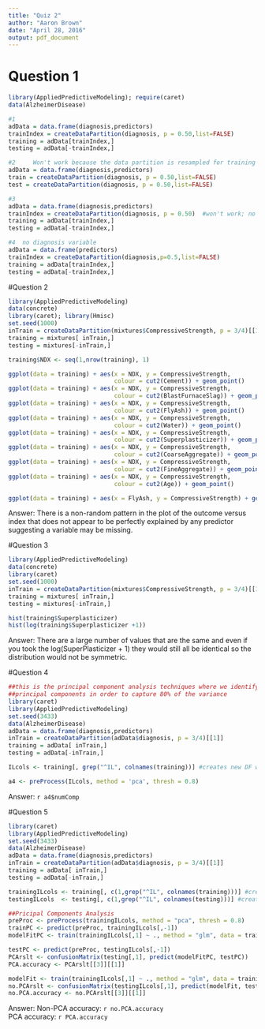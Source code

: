 ```yaml
---
title: "Quiz 2"
author: "Aaron Brown"
date: "April 28, 2016"
output: pdf_document
---
```


# Question 1  
```r
library(AppliedPredictiveModeling); require(caret)
data(AlzheimerDisease)

#1
adData = data.frame(diagnosis,predictors)
trainIndex = createDataPartition(diagnosis, p = 0.50,list=FALSE)
training = adData[trainIndex,]
testing = adData[-trainIndex,]

#2     Won't work because the data partition is resampled for training and test set
adData = data.frame(diagnosis,predictors)
train = createDataPartition(diagnosis, p = 0.50,list=FALSE)
test = createDataPartition(diagnosis, p = 0.50,list=FALSE)

#3
adData = data.frame(diagnosis,predictors)
trainIndex = createDataPartition(diagnosis, p = 0.50)  #won't work; no list=FALSE argument
training = adData[trainIndex,]
testing = adData[-trainIndex,]

#4  no diagnosis variable
adData = data.frame(predictors)  
trainIndex = createDataPartition(diagnosis,p=0.5,list=FALSE)
training = adData[trainIndex,]
testing = adData[-trainIndex,]
```

#Question 2  
```r
library(AppliedPredictiveModeling)
data(concrete)
library(caret); library(Hmisc)
set.seed(1000)
inTrain = createDataPartition(mixtures$CompressiveStrength, p = 3/4)[[1]]
training = mixtures[ inTrain,]
testing = mixtures[-inTrain,]

training$NDX <- seq(1,nrow(training), 1)

ggplot(data = training) + aes(x = NDX, y = CompressiveStrength, 
                              colour = cut2(Cement)) + geom_point()
ggplot(data = training) + aes(x = NDX, y = CompressiveStrength, 
                              colour = cut2(BlastFurnaceSlag)) + geom_point()
ggplot(data = training) + aes(x = NDX, y = CompressiveStrength, 
                              colour = cut2(FlyAsh)) + geom_point()
ggplot(data = training) + aes(x = NDX, y = CompressiveStrength, 
                              colour = cut2(Water)) + geom_point()
ggplot(data = training) + aes(x = NDX, y = CompressiveStrength, 
                              colour = cut2(Superplasticizer)) + geom_point()
ggplot(data = training) + aes(x = NDX, y = CompressiveStrength, 
                              colour = cut2(CoarseAggregate)) + geom_point()
ggplot(data = training) + aes(x = NDX, y = CompressiveStrength, 
                              colour = cut2(FineAggregate)) + geom_point()
ggplot(data = training) + aes(x = NDX, y = CompressiveStrength, 
                              colour = cut2(Age)) + geom_point()

ggplot(data = training) + aes(x = FlyAsh, y = CompressiveStrength) + geom_point()
```
Answer: There is a non-random pattern in the plot of the outcome versus index that does not appear to be perfectly explained by any predictor suggesting a variable may be missing.

#Question 3  
```r
library(AppliedPredictiveModeling)
data(concrete)
library(caret)
set.seed(1000)
inTrain = createDataPartition(mixtures$CompressiveStrength, p = 3/4)[[1]]
training = mixtures[ inTrain,]
testing = mixtures[-inTrain,]

hist(training$Superplasticizer)
hist(log(training$Superplasticizer +1))
```

Answer: There are a large number of values that are the same and even if you took the log(SuperPlasticizer + 1) they would still all be identical so the distribution would not be symmetric.

#Question 4  
```r
##this is the principal component analysis techniques where we identify the number of
##principal components in order to capture 80% of the variance
library(caret)
library(AppliedPredictiveModeling)
set.seed(3433)
data(AlzheimerDisease)
adData = data.frame(diagnosis,predictors)
inTrain = createDataPartition(adData$diagnosis, p = 3/4)[[1]]
training = adData[ inTrain,]
testing = adData[-inTrain,]

ILcols <- training[, grep("^IL", colnames(training))] #creates new DF with only IL cols

a4 <- preProcess(ILcols, method = 'pca', thresh = 0.8)

```

Answer: `r a4$numComp`

#Question 5  
```r
library(caret)
library(AppliedPredictiveModeling)
set.seed(3433)
data(AlzheimerDisease)
adData = data.frame(diagnosis,predictors)
inTrain = createDataPartition(adData$diagnosis, p = 3/4)[[1]]
training = adData[ inTrain,]
testing = adData[-inTrain,]

trainingILcols <- training[, c(1,grep("^IL", colnames(training)))] #creates new DF with only IL cols
testingILcols  <- testing[, c(1,grep("^IL", colnames(testing)))] #creates new DF with only IL cols

##Pricipal Components Analysis
preProc <- preProcess(trainingILcols, method = "pca", thresh = 0.8)
trainPC <- predict(preProc, trainingILcols[,-1])
modelFitPC <- train(trainingILcols[,1] ~ ., method = "glm", data = trainPC)

testPC <- predict(preProc, testingILcols[,-1])
PCArslt <- confusionMatrix(testing[,1], predict(modelFitPC, testPC))
PCA.accuracy <- PCArslt[[3]][[1]]

modelFit <- train(trainingILcols[,1] ~ ., method = "glm", data = trainingILcols[,-1])
no.PCArslt <- confusionMatrix(testingILcols[,1], predict(modelFit, testingILcols[,-1]))
no.PCA.accuracy <- no.PCArslt[[3]][[1]]
```

Answer: Non-PCA accuracy: `r no.PCA.accuracy`  
            PCA accuracy: `r PCA.accuracy`